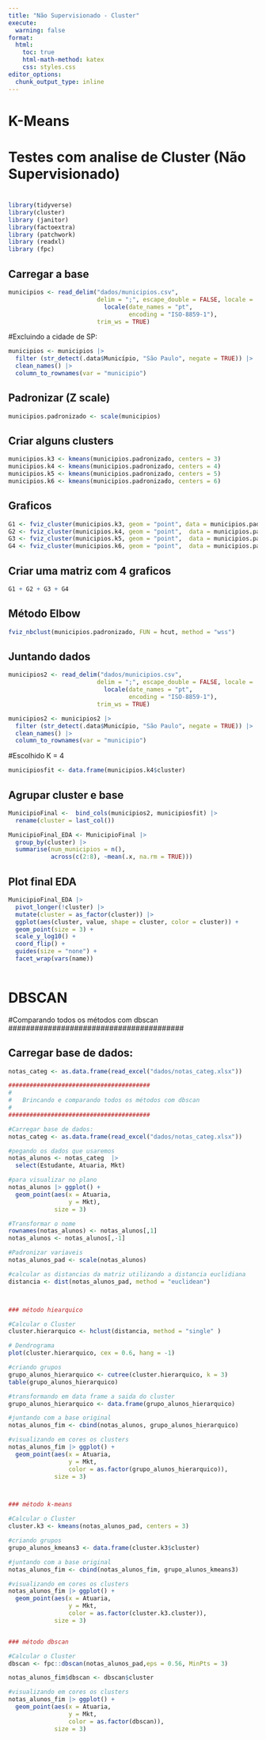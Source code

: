 ```yaml
---
title: "Não Supervisionado - Cluster"
execute: 
  warning: false
format:
  html:
    toc: true
    html-math-method: katex
    css: styles.css
editor_options: 
  chunk_output_type: inline
---
```


# K-Means

######################################## 
# 
# Testes com analise de Cluster (Não Supervisionado)
# 
######################################## 

```r
library(tidyverse) 
library(cluster) 
library (janitor)
library(factoextra)
library (patchwork)
library (readxl)
library (fpc)
```

## Carregar a base

```r
municipios <- read_delim("dados/municipios.csv", 
                         delim = ";", escape_double = FALSE, locale = 
                           locale(date_names = "pt",
                                  encoding = "ISO-8859-1"), 
                         trim_ws = TRUE)
```

#Excluindo a cidade de SP:

```r
municipios <- municipios |> 
  filter (str_detect(.data$Município, "São Paulo", negate = TRUE)) |> 
  clean_names() |> 
  column_to_rownames(var = "municipio") 
```

## Padronizar (Z scale)

```r
municipios.padronizado <- scale(municipios)
```

## Criar alguns clusters

```r
municipios.k3 <- kmeans(municipios.padronizado, centers = 3)
municipios.k4 <- kmeans(municipios.padronizado, centers = 4)
municipios.k5 <- kmeans(municipios.padronizado, centers = 5)
municipios.k6 <- kmeans(municipios.padronizado, centers = 6)
```

## Graficos

```r
G1 <- fviz_cluster(municipios.k3, geom = "point", data = municipios.padronizado) + ggtitle("k = 3")
G2 <- fviz_cluster(municipios.k4, geom = "point",  data = municipios.padronizado) + ggtitle("k = 4")
G3 <- fviz_cluster(municipios.k5, geom = "point",  data = municipios.padronizado) + ggtitle("k = 5")
G4 <- fviz_cluster(municipios.k6, geom = "point",  data = municipios.padronizado) + ggtitle("k = 6")
```

## Criar uma matriz com 4 graficos

```r
G1 + G2 + G3 + G4
```

## Método Elbow

```r
fviz_nbclust(municipios.padronizado, FUN = hcut, method = "wss")
```

## Juntando dados

```r
municipios2 <- read_delim("dados/municipios.csv", 
                         delim = ";", escape_double = FALSE, locale = 
                           locale(date_names = "pt",
                                  encoding = "ISO-8859-1"), 
                         trim_ws = TRUE)
```

```r
municipios2 <- municipios2 |> 
  filter (str_detect(.data$Município, "São Paulo", negate = TRUE)) |> 
  clean_names() |> 
  column_to_rownames(var = "municipio") 
```

#Escolhido K = 4

```r
municipiosfit <- data.frame(municipios.k4$cluster)
```

## Agrupar cluster e base

```r
MunicipioFinal <-  bind_cols(municipios2, municipiosfit) |> 
  rename(cluster = last_col()) 

MunicipioFinal_EDA <- MunicipioFinal |> 
  group_by(cluster) |> 
  summarise(num_municipios = n(),
            across(c(2:8), ~mean(.x, na.rm = TRUE))) 
```

## Plot final EDA

```r
MunicipioFinal_EDA |> 
  pivot_longer(!cluster) |> 
  mutate(cluster = as_factor(cluster)) |> 
  ggplot(aes(cluster, value, shape = cluster, color = cluster)) +
  geom_point(size = 3) +
  scale_y_log10() +
  coord_flip() +
  guides(size = "none") +
  facet_wrap(vars(name)) 
  
```

# DBSCAN

######################################## 
#Comparando todos os métodos com dbscan
######################################## 

## Carregar base de dados: 


```r
notas_categ <- as.data.frame(read_excel("dados/notas_categ.xlsx"))
```

```r

########################################
#
#   Brincando e comparando todos os métodos com dbscan
#
########################################

#Carregar base de dados: 
notas_categ <- as.data.frame(read_excel("dados/notas_categ.xlsx"))

#pegando os dados que usaremos
notas_alunos <- notas_categ  |>  
  select(Estudante, Atuaria, Mkt)

#para visualizar no plano
notas_alunos |> ggplot() +
  geom_point(aes(x = Atuaria,
                 y = Mkt),
             size = 3)

#Transformar o nome 
rownames(notas_alunos) <- notas_alunos[,1]
notas_alunos <- notas_alunos[,-1]

#Padronizar variaveis
notas_alunos_pad <- scale(notas_alunos)

#calcular as distancias da matriz utilizando a distancia euclidiana
distancia <- dist(notas_alunos_pad, method = "euclidean")



### método hiearquico

#Calcular o Cluster
cluster.hierarquico <- hclust(distancia, method = "single" )

# Dendrograma
plot(cluster.hierarquico, cex = 0.6, hang = -1)

#criando grupos
grupo_alunos_hierarquico <- cutree(cluster.hierarquico, k = 3)
table(grupo_alunos_hierarquico)

#transformando em data frame a saida do cluster
grupo_alunos_hierarquico <- data.frame(grupo_alunos_hierarquico)

#juntando com a base original
notas_alunos_fim <- cbind(notas_alunos, grupo_alunos_hierarquico)

#visualizando em cores os clusters
notas_alunos_fim |> ggplot() +
  geom_point(aes(x = Atuaria,
                 y = Mkt,
                 color = as.factor(grupo_alunos_hierarquico)),
             size = 3)



### método k-means

#Calcular o Cluster
cluster.k3 <- kmeans(notas_alunos_pad, centers = 3)

#criando grupos
grupo_alunos_kmeans3 <- data.frame(cluster.k3$cluster)

#juntando com a base original
notas_alunos_fim <- cbind(notas_alunos_fim, grupo_alunos_kmeans3)

#visualizando em cores os clusters
notas_alunos_fim |> ggplot() +
  geom_point(aes(x = Atuaria,
                 y = Mkt,
                 color = as.factor(cluster.k3.cluster)),
             size = 3)


### método dbscan

#Calcular o Cluster
dbscan <- fpc::dbscan(notas_alunos_pad,eps = 0.56, MinPts = 3)

notas_alunos_fim$dbscan <- dbscan$cluster

#visualizando em cores os clusters
notas_alunos_fim |> ggplot() +
  geom_point(aes(x = Atuaria,
                 y = Mkt,
                 color = as.factor(dbscan)),
             size = 3)
```


